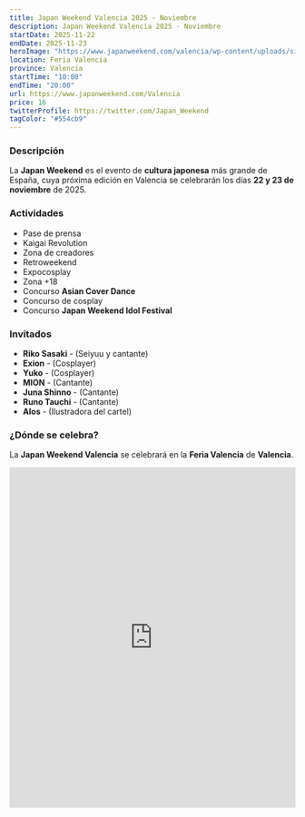```yaml
---
title: Japan Weekend Valencia 2025 - Noviembre
description: Japan Weekend Valencia 2025 - Noviembre
startDate: 2025-11-22
endDate: 2025-11-23
heroImage: "https://www.japanweekend.com/valencia/wp-content/uploads/sites/4/2025/10/Low-res-768x1086.jpg"
location: Feria Valencia
province: Valencia
startTime: "10:00"
endTime: "20:00"
url: https://www.japanweekend.com/Valencia
price: 16
twitterProfile: https://twitter.com/Japan_Weekend
tagColor: "#554cb9"
---
```


### Descripción

La **Japan Weekend** es el evento de **cultura japonesa** más grande de España, cuya próxima edición en Valencia se celebrarán los días **22 y 23 de noviembre** de 2025.

### Actividades
+ Pase de prensa
+ Kaigai Revolution
+ Zona de creadores
+ Retroweekend
+ Expocosplay
+ Zona +18
+ Concurso **Asian Cover Dance**
+ Concurso de cosplay
+ Concurso **Japan Weekend Idol Festival**

### Invitados

+ **Riko Sasaki** - (Seiyuu y cantante)
+ **Exion** - (Cosplayer)
+ **Yuko** - (Cosplayer)
+ **MION** - (Cantante)
+ **Juna Shinno** - (Cantante)
+ **Runo Tauchi** - (Cantante)
+ **Alos** - (Ilustradora del cartel)

### ¿Dónde se celebra?

La **Japan Weekend Valencia** se celebrará en la **Feria Valencia** de **Valencia**.
<iframe src="https://www.google.com/maps/embed?pb=!1m18!1m12!1m3!1d3078.4591309345856!2d-0.4291296236066389!3d39.5041261106767!2m3!1f0!2f0!3f0!3m2!1i1024!2i768!4f13.1!3m3!1m2!1s0xd60456cf398be71%3A0xa41b3b9e8bdd5bc1!2sFeria%20Valencia!5e0!3m2!1ses!2ses!4v1743499047814!5m2!1ses!2ses" width="100%" height="600" style="border:0;" allowfullscreen="" loading="lazy" referrerpolicy="no-referrer-when-downgrade"></iframe>
